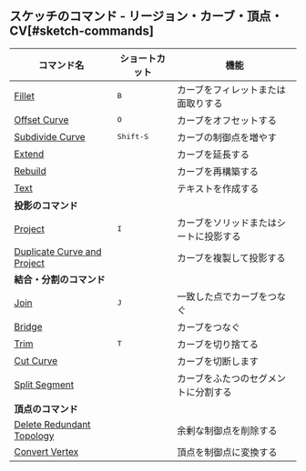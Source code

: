 ## スケッチのコマンド - リージョン・カーブ・頂点・CV[#sketch-commands]
| コマンド名                                                        | ショートカット     | 機能                                   |
| ----------------------------------------------------------------- | ------------------ | -------------------------------------- |
| [Fillet](sketch/fillet)                                           | <kbd>B</kbd>       | カーブをフィレットまたは面取りする     |
| [Offset Curve](sketch/offset-curve)                               | <kbd>O</kbd>       | カーブをオフセットする                 |
| [Subdivide Curve](sketch/subdivide-curve)                         | <kbd>Shift-S</kbd> | カーブの制御点を増やす                     |
| [Extend](sketch/extend)                                           |                    | カーブを延長する                       |
| [Rebuild](sketch/rebuild)                                     |                    | カーブを再構築する                     |
| [Text](sketch/text)                                           |                    | テキストを作成する                     |
| **投影のコマンド**                                                |                    |                                        |
| [Project](sketch/project)                                         | <kbd>I</kbd>       | カーブをソリッドまたはシートに投影する |
| [Duplicate Curve and Project](sketch/duplicate-curve-and-project) |                    | カーブを複製して投影する               |
| **結合・分割のコマンド**                                          |                    |                                        |
| [Join](sketch/join)                                               | <kbd>J</kbd>       | 一致した点でカーブをつなぐ             |
| [Bridge](sketch/bridge)                                       |                    | カーブをつなぐ                         |
| [Trim](sketch/trim)                                               | <kbd>T</kbd>       | カーブを切り捨てる                     |
| [Cut Curve](sketch/cut-curve)                                 |                    | カーブを切断します                       |
| [Split Segment](sketch/split-segment)                         |                    | カーブをふたつのセグメントに分割する   |
| **頂点のコマンド**                                            |                    |                                        |
| [Delete Redundant Topology](sketch/delete-redundant-topology) |                    | 余剰な制御点を削除する               |
| [Convert Vertex](sketch/convert-vertex)                       |                    | 頂点を制御点に変換する  

